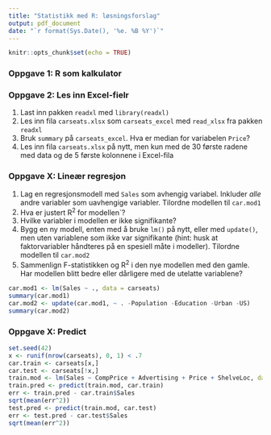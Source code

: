 ```yaml
---
title: "Statistikk med R: løsningsforslag"
output: pdf_document
date: "`r format(Sys.Date(), '%e. %B %Y')`"
---
```


```r
knitr::opts_chunk$set(echo = TRUE)
```

### Oppgave 1: R som kalkulator

### Oppgave 2: Les inn Excel-fielr

1. Last inn pakken `readxl` med `library(readxl)`
2. Les inn fila `carseats.xlsx` som `carseats_excel` med `read_xlsx` fra pakken `readxl`
3. Bruk `summary` på `carseats_excel`. Hva er median for variabelen `Price`?
4. Les inn fila `carseats.xlsx` på nytt, men kun med de 30 første radene med data og de 5 første kolonnene i Excel-fila

### Oppgave X: Lineær regresjon

1. Lag en regresjonsmodell med `Sales` som avhengig variabel. Inkluder _alle_ andre variabler som uavhengige variabler. Tilordne modellen til `car.mod1`
2. Hva er justert R<sup>2</sup> for modellen`?
3. Hvilke variabler i modellen er ikke signifikante?
4. Bygg en ny modell, enten med å bruke `lm()` på nytt, eller med `update()`, men uten variablene som ikke var signifikante (hint: husk at faktorvariabler håndteres på en spesiell måte i modeller). Tilordne modellen til `car.mod2`
5. Sammenlign F-statistikken og R<sup>2</sup> i den nye modellen med den gamle. Har modellen blitt bedre eller dårligere med de utelatte variablene?

```r
car.mod1 <- lm(Sales ~ ., data = carseats)
summary(car.mod1)
car.mod2 <- update(car.mod1, ~ . -Population -Education -Urban -US)
summary(car.mod2)
```

### Oppgave X: Predict

```r
set.seed(42)
x <- runif(nrow(carseats), 0, 1) < .7
car.train <- carseats[x,]
car.test <- carseats[!x,]
train.mod <- lm(Sales ~ CompPrice + Advertising + Price + ShelveLoc, data = car.train)
train.pred <- predict(train.mod, car.train)
err <- train.pred - car.train$Sales
sqrt(mean(err^2))
test.pred <- predict(train.mod, car.test)
err <- test.pred - car.test$Sales
sqrt(mean(err^2))
```

